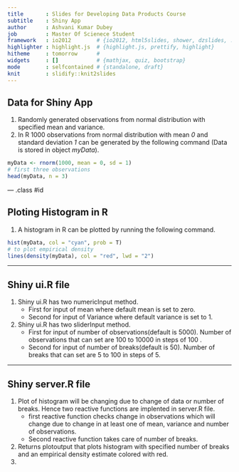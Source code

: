 ```yaml
---
title       : Slides for Developing Data Products Course
subtitle    : Shiny App
author      : Ashvani Kumar Dubey
job         : Master Of Scienece Student
framework   : io2012        # {io2012, html5slides, shower, dzslides, ...}
highlighter : highlight.js  # {highlight.js, prettify, highlight}
hitheme     : tomorrow      # 
widgets     : []            # {mathjax, quiz, bootstrap}
mode        : selfcontained # {standalone, draft}
knit        : slidify::knit2slides
---      
```


## Data for Shiny App

1. Randomly generated observations from normal distribution with specified mean and variance.   
2. In R 1000 observations from normal distribution with mean *0* and standard deviation *1* can be generated by the following command (Data is stored in object *myData*).  

```r
myData <- rnorm(1000, mean = 0, sd = 1)
# first three observations
head(myData, n = 3)
```    

--- .class #id 

## Ploting Histogram in R   

1. A histogram in R can be plotted by running the following command.
```r
hist(myData, col = "cyan", prob = T)
# to plot empirical density
lines(density(myData), col = "red", lwd = "2")

```   

---    

## Shiny ui.R file  
1. Shiny ui.R has two numericInput method.   
   - First for input of mean where default mean is set to zero.   
   - Second for input of Variance where default variance is set to 1.  
2. Shiny ui.R has two sliderInput method.   
   - First for input of number of observations(default is 5000). Number of observations that can set are 100 to 10000 in steps of 100 .
   - Second for input of number of breaks(default is 50). Number of breaks that can set are 5 to 100 in steps of 5.  

---   

## Shiny server.R file   

1. Plot of histogram will be changing due to change of data or number of breaks. Hence two reactive functions are implented in server.R file.   
   - first reactive function checks change in observations which will change due to change in at least one of mean, variance and number of observations.
   - Second reactive function takes care of number of breaks.   
2. Returns plotoutput that plots histogram with specified number of breaks and an empirical density estimate colored with red.   
3. 